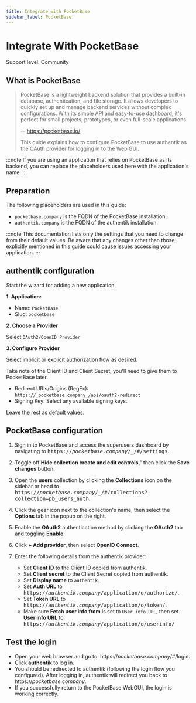 ```yaml
---
title: Integrate with PocketBase
sidebar_label: PocketBase
---
```


# Integrate With PocketBase

<span class="badge badge--secondary">Support level: Community</span>

## What is PocketBase

> PocketBase is a lightweight backend solution that provides a built-in database, authentication, and file storage.
> It allows developers to quickly set up and manage backend services without complex configurations.
> With its simple API and easy-to-use dashboard, it's perfect for small projects, prototypes, or even full-scale applications.
>
> -- https://pocketbase.io/
>
> This guide explains how to configure PocketBase to use authentik as the OAuth provider for logging in to the Web GUI.

:::note
If you are using an application that relies on PocketBase as its backend, you can replace the placeholders used here with the application's name.
:::

## Preparation

The following placeholders are used in this guide:

- `pocketbase.company` is the FQDN of the PocketBase installation.
- `authentik.company` is the FQDN of the authentik installation.

:::note
This documentation lists only the settings that you need to change from their default values. Be aware that any changes other than those explicitly mentioned in this guide could cause issues accessing your application.
:::

## authentik configuration

Start the wizard for adding a new application.

**1. Application:**

- Name: `PocketBase`
- Slug: `pocketbase`

**2. Choose a Provider**

Select `OAuth2/OpenID Provider`

**3. Configure Provider**

Select implicit or explicit authorization flow as desired.

Take note of the Client ID and Client Secret, you'll need to give them to PocketBase later.

- Redirect URIs/Origins (RegEx): `https://_pocketbase.company_/api/oauth2-redirect`
- Signing Key: Select any available signing keys.

Leave the rest as default values.

## PocketBase configuration

1. Sign in to PocketBase and access the superusers dashboard by navigating to <kbd>https://<em>pocketbase.company</em>/_/#/settings</kbd>.

2. Toggle off **Hide collection create and edit controls**," then click the **Save changes** button.

3. Open the **users** collection by clicking the **Collections** icon on the sidebar or head to <kbd>https://<em>pocketbase.company</em>/_/#/collections?collection=pb_users_auth</kbd>.

4. Click the gear icon next to the collection's name, then select the **Options** tab in the popup on the right.

5. Enable the **OAuth2** authentication method by clicking the **OAuth2** tab and toggling **Enable**.

6. Click **+ Add provider**, then select **OpenID Connect**.

7. Enter the following details from the authentik provider:
    - Set **Client ID** to the Client ID copied from authentik.
    - Set **Client secret** to the Client Secret copied from authentik.
    - Set **Display name** to `authentik`.
    - Set **Auth URL** to <kbd>https://<em>authentik.company</em>/application/o/authorize/</kbd>.
    - Set **Token URL** to <kbd>https://<em>authentik.company</em>/application/o/token/</kbd>.
    - Make sure **Fetch user info from** is set to `User info URL`, then set **User info URL** to <kbd>https://<em>authentik.company</em>/application/o/userinfo/</kbd>

## Test the login

- Open your web browser and go to: https://_pocketbase.company_/#/login.
- Click **authentik** to log in.
- You should be redirected to authentik (following the login flow you configured). After logging in, authentik will redirect you back to https://_pocketbase.company_.
- If you successfully return to the PocketBase WebGUI, the login is working correctly.
